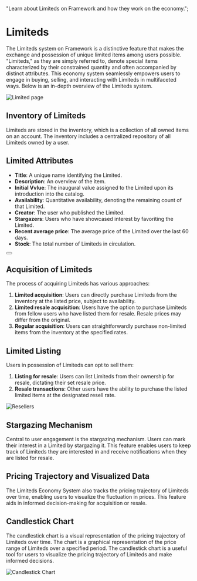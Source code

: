   "Learn about Limiteds on Framework and how they work on the economy.";

# Limiteds

The Limiteds system on Framework is a distinctive feature that makes the exchange and possession of unique limited items among users possible. "Limiteds," as they are simply referred to, denote special items characterized by their constrained quantity and often accompanied by distinct attributes. This economy system seamlessly empowers users to engage in buying, selling, and interacting with Limiteds in multifaceted ways. Below is an in-depth overview of the Limiteds system.

<img src={page.src} alt="Limited page" className="w-full" />

## Inventory of Limiteds

Limiteds are stored in the inventory, which is a collection of all owned items on an account. The inventory includes a centralized repository of all Limiteds owned by a user.

## Limited Attributes

- **Title**: A unique name identifying the Limited.
- **Description**: An overview of the item.
- **Initial Vvlue**: The inaugural value assigned to the Limited upon its introduction into the catalog.
- **Availability**: Quantitative availability, denoting the remaining count of that Limited.
- **Creator**: The user who published the Limited.
- **Stargazers**: Users who have showcased interest by favoriting the Limited.
- **Recent average price**: The average price of the Limited over the last 60 days.
- **Stock**: The total number of Limiteds in circulation.

<div className="not-prose mb-16 mt-6 flex gap-3">
  <Button
    href="/framework/rap"
    arrow="right"
    children="Learn about RAP (Recent Average Price)"
  />
</div>

## Acquisition of Limiteds

The process of acquiring Limiteds has various approaches:

1. **Limited acquisition**: Users can directly purchase Limiteds from the inventory at the listed price, subject to availability.
2. **Limited resale acquisition**: Users have the option to purchase Limiteds from fellow users who have listed them for resale. Resale prices may differ from the original.
3. **Regular acquisition**: Users can straightforwardly purchase non-limited items from the inventory at the specified rates.

## Limited Listing

Users in possession of Limiteds can opt to sell them:

1. **Listing for resale**: Users can list Limiteds from their ownership for resale, dictating their set resale price.
2. **Resale transactions**: Other users have the ability to purchase the listed limited items at the designated resell rate.

<img src={resellers.src} alt="Resellers" className="w-full" />

## Stargazing Mechanism

Central to user engagement is the stargazing mechanism. Users can mark their interest in a Limited by stargazing it. This feature enables users to keep track of Limiteds they are interested in and receive notifications when they are listed for resale.

## Pricing Trajectory and Visualized Data

The Limiteds Economy System also tracks the pricing trajectory of Limiteds over time, enabling users to visualize the fluctuation in prices. This feature aids in informed decision-making for acquisition or resale.

## Candlestick Chart

The candlestick chart is a visual representation of the pricing trajectory of Limiteds over time. The chart is a graphical representation of the price range of Limiteds over a specified period. The candlestick chart is a useful tool for users to visualize the pricing trajectory of Limiteds and make informed decisions.

<img src={candlestick.src} alt="Candlestick Chart" className="w-full" />
